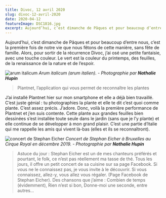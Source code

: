```yaml
---
title: Divoc, 12 avril 2020
slug: divoc-12-avril-2020
date: 2020-04-12
featureImage: DSC1816.jpg
excerpt: Aujourd’hui, c’est dimanche de Pâques et pour beaucoup d’entre nous, c’est la première fois de notre vie que nous fêtons de cette manière, sans fête de famille...
---
```


Aujourd’hui, c’est dimanche de Pâques et pour beaucoup d’entre nous, c’est la première fois de notre vie que nous fêtons de cette manière, sans fête de famille. Alors, pour sortir de la récurrence Divoc, j’ai osé une petite fantaisie, avec une touche couleur. Le vert est la couleur du printemps, des feuilles, de la renaissance de la nature et de l’espoir.

![arum italicum](DSC1816.jpg)
_Arum italicum (arum italien). - Photographie par **Nathalie Hupin**_

> Plantnet, l’application qui vous permet de reconnaître les plantes

J’ai installé Plantnet hier sur mon smartphone et elle a déjà bien travaillé. C’est juste génial : tu photographies la plante et elle te dit c’est quoi comme plante. C’est assez précis. J’adore. Donc, voilà la première performance de Plantnet et j’en suis contente. Cette plante aux grandes feuilles bien dessinées s’est installée toute seule dans le jardin (sans que je l’y plante) et elle continue de se développer à mon grand plaisir. C’est une partie d’Italie qui me rappelle les amis qui vivent là-bas (elles et ils se reconnaîtront).

![concert de Stephan Eicher](DSF6748-se-brussels-2019.jpg)
_Concert de Stephan Eicher à Bruxelles au Cirque Royal en décembre 2019. - Photographie par **Nathalie Hupin**_

> Astuce du jour : Stephan Eicher est un de mes chanteurs préférés et pourtant, le folk, ce n’est pas réellement ma tasse de thé. Tous les jours, il offre un petit concert de sa cuisine sur sa page Facebook. Si vous ne le connaissez pas, je vous invite à le découvrir. Si vous connaissez, allez-y, vous allez vous régaler. (Page Facebook de Stephan Eicher). Des chansons que j’aime : Combien de temps (évidemment), Rien n’est si bon, Donne-moi une seconde, entre autres…
